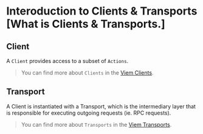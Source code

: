 # Interoduction to Clients & Transports [What is Clients & Transports.]


## Client

A `Client` provides access to a subset of `Actions`.

> You can find more about `Clients` in the [Viem Clients](https://viem.sh/docs/clients/intro#clients).

## Transport

A Client is instantiated with a Transport, which is the intermediary layer that is responsible for executing outgoing requests (ie. RPC requests).

> You can find more about `Transports` in the [Viem Transports](https://viem.sh/docs/clients/intro#transports).
